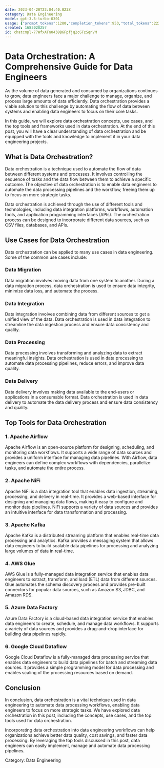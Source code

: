 ```yaml
---
date: 2023-04-20T22:04:40.023Z
category: Data Engineering
model: gpt-3.5-turbo-0301
usage: {"prompt_tokens":1280,"completion_tokens":953,"total_tokens":2233}
created: 1682028257
id: chatcmpl-77WfxATn0438B6Fpfjq2cGTzSqnVM
---
```


# Data Orchestration: A Comprehensive Guide for Data Engineers

As the volume of data generated and consumed by organizations continues to grow, data engineers face a major challenge to manage, organize, and process large amounts of data efficiently. Data orchestration provides a viable solution to this challenge by automating the flow of data between systems and enabling data engineers to focus on their core tasks.

In this guide, we will explore data orchestration concepts, use cases, and the top tools and frameworks used in data orchestration. At the end of this post, you will have a clear understanding of data orchestration and be equipped with the tools and knowledge to implement it in your data engineering projects.

## What is Data Orchestration?

Data orchestration is a technique used to automate the flow of data between different systems and processes. It involves controlling the sequence of tasks and the data flow between them to achieve a specific outcome. The objective of data orchestration is to enable data engineers to automate the data processing pipelines and the workflow, freeing them up to focus on more strategic tasks.

Data orchestration is achieved through the use of different tools and technologies, including data integration platforms, workflows, automation tools, and application programming interfaces (APIs). The orchestration process can be designed to incorporate different data sources, such as CSV files, databases, and APIs.

## Use Cases for Data Orchestration

Data orchestration can be applied to many use cases in data engineering. Some of the common use cases include:

### Data Migration

Data migration involves moving data from one system to another. During a data migration process, data orchestration is used to ensure data integrity, minimize data loss, and automate the process.

### Data Integration

Data integration involves combining data from different sources to get a unified view of the data. Data orchestration is used in data integration to streamline the data ingestion process and ensure data consistency and quality.

### Data Processing

Data processing involves transforming and analyzing data to extract meaningful insights. Data orchestration is used in data processing to automate data processing pipelines, reduce errors, and improve data quality.

### Data Delivery

Data delivery involves making data available to the end-users or applications in a consumable format. Data orchestration is used in data delivery to automate the data delivery process and ensure data consistency and quality.

## Top Tools for Data Orchestration

### 1. Apache Airflow

Apache Airflow is an open-source platform for designing, scheduling, and monitoring data workflows. It supports a wide range of data sources and provides a uniform interface for managing data pipelines. With Airflow, data engineers can define complex workflows with dependencies, parallelize tasks, and automate the entire process.

### 2. Apache NiFi

Apache NiFi is a data integration tool that enables data ingestion, streaming, processing, and delivery in real-time. It provides a web-based interface for designing and managing data flows, making it easy to configure and monitor data pipelines. NiFi supports a variety of data sources and provides an intuitive interface for data transformation and processing.

### 3. Apache Kafka

Apache Kafka is a distributed streaming platform that enables real-time data processing and analytics. Kafka provides a messaging system that allows data engineers to build scalable data pipelines for processing and analyzing large volumes of data in real-time.

### 4. AWS Glue

AWS Glue is a fully-managed data integration service that enables data engineers to extract, transform, and load (ETL) data from different sources. Glue automates the schema discovery process and provides pre-built connectors for popular data sources, such as Amazon S3, JDBC, and Amazon RDS.

### 5. Azure Data Factory

Azure Data Factory is a cloud-based data integration service that enables data engineers to create, schedule, and manage data workflows. It supports a variety of data sources and provides a drag-and-drop interface for building data pipelines rapidly.

### 6. Google Cloud Dataflow

Google Cloud Dataflow is a fully-managed data processing service that enables data engineers to build data pipelines for batch and streaming data sources. It provides a simple programming model for data processing and enables scaling of the processing resources based on demand.

## Conclusion

In conclusion, data orchestration is a vital technique used in data engineering to automate data processing workflows, enabling data engineers to focus on more strategic tasks. We have explored data orchestration in this post, including the concepts, use cases, and the top tools used for data orchestration.

Incorporating data orchestration into data engineering workflows can help organizations achieve better data quality, cost savings, and faster data processing. By leveraging the top tools discussed in this post, data engineers can easily implement, manage and automate data processing pipelines.

Category: Data Engineering